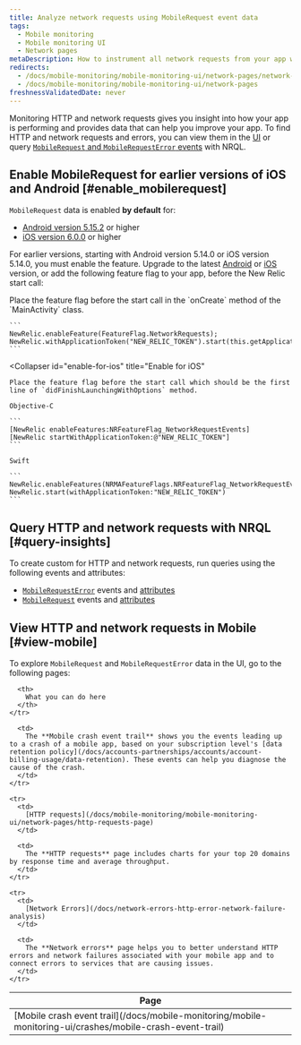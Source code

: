 ```yaml
---
title: Analyze network requests using MobileRequest event data
tags:
  - Mobile monitoring
  - Mobile monitoring UI
  - Network pages
metaDescription: How to instrument all network requests from your app with Mobile monitoring for Android or iOS.
redirects:
  - /docs/mobile-monitoring/mobile-monitoring-ui/network-pages/network-request-instrumentation
  - /docs/mobile-monitoring/mobile-monitoring-ui/network-pages
freshnessValidatedDate: never
---
```


Monitoring HTTP and network requests gives you insight into how your app is performing and provides data that can help you improve your app. To find HTTP and network requests and errors, you can view them in the [<InlinePopover type="mobile" /> UI](#view-mobile) or query [`MobileRequest` and `MobileRequestError` events](#query-insights) with NRQL.

## Enable MobileRequest for earlier versions of iOS and Android [#enable_mobilerequest]

`MobileRequest` data is enabled **by default** for:

* [Android version 5.15.2](/docs/release-notes/mobile-release-notes/android-release-notes/android-5152) or higher
* [iOS version 6.0.0](/docs/release-notes/mobile-release-notes/ios-release-notes/ios-agent-600) or higher

For earlier versions, starting with Android version 5.14.0 or iOS version 5.14.0, you must enable the feature. Upgrade to the latest [Android](/docs/mobile-monitoring/new-relic-mobile-android/install-configure/upgrade-android-agent) or [iOS](/docs/mobile-monitoring/new-relic-mobile-ios/installation/upgrade-ios-agent) version, or add the following feature flag to your app, before the New Relic start call:

<CollapserGroup>
  <Collapser
    id="enable-for-android"
    title="Enable for Android"
  >
    Place the feature flag before the start call in the `onCreate` method of the `MainActivity` class.

    ```
    NewRelic.enableFeature(FeatureFlag.NetworkRequests);
    NewRelic.withApplicationToken("NEW_RELIC_TOKEN").start(this.getApplication());
    ```
  </Collapser>

  <Collapser
    id="enable-for-ios"
    title="Enable for iOS"
  >
    Place the feature flag before the start call which should be the first line of `didFinishLaunchingWithOptions` method.

    Objective-C

    ```
    [NewRelic enableFeatures:NRFeatureFlag_NetworkRequestEvents]
    [NewRelic startWithApplicationToken:@"NEW_RELIC_TOKEN"]
    ```

    Swift

    ```
    NewRelic.enableFeatures(NRMAFeatureFlags.NRFeatureFlag_NetworkRequestEvents)
    NewRelic.start(withApplicationToken:"NEW_RELIC_TOKEN")
    ```
  </Collapser>
</CollapserGroup>

## Query HTTP and network requests with NRQL [#query-insights]

To create custom <InlinePopover type="dashboards" /> for HTTP and network requests, run queries using the following events and attributes:

* [`MobileRequestError`](/docs/insights/nrql-new-relic-query-language/nrql-examples/insights-query-examples-mobile#mobilerequesterror-examples) events and [attributes](/docs/insights/insights-data-sources/default-data/mobile-events-attributes#mobilerequesterror-attributes)
* [`MobileRequest`](/docs/insights/nrql-new-relic-query-language/nrql-query-examples/insights-query-examples-new-relic-mobile#mobilerequest-examples) events and [attributes](/docs/insights/insights-data-sources/default-data/mobile-events-attributes#mobilerequest-attributes)

## View HTTP and network requests in Mobile [#view-mobile]

To explore `MobileRequest` and `MobileRequestError` data in the UI, go to the following pages:

<table>
  <thead>
    <tr>
      <th style={{ width: "200px" }}>
        Page
      </th>

      <th>
        What you can do here
      </th>
    </tr>
  </thead>

  <tbody>
    <tr>
      <td>
        [Mobile crash event trail](/docs/mobile-monitoring/mobile-monitoring-ui/crashes/mobile-crash-event-trail)
      </td>

      <td>
        The **Mobile crash event trail** shows you the events leading up to a crash of a mobile app, based on your subscription level's [data retention policy](/docs/accounts-partnerships/accounts/account-billing-usage/data-retention). These events can help you diagnose the cause of the crash.
      </td>
    </tr>

    <tr>
      <td>
        [HTTP requests](/docs/mobile-monitoring/mobile-monitoring-ui/network-pages/http-requests-page)
      </td>

      <td>
        The **HTTP requests** page includes charts for your top 20 domains by response time and average throughput.
      </td>
    </tr>

    <tr>
      <td>
        [Network Errors](/docs/network-errors-http-error-network-failure-analysis)
      </td>

      <td>
        The **Network errors** page helps you to better understand HTTP errors and network failures associated with your mobile app and to connect errors to services that are causing issues.
      </td>
    </tr>
  </tbody>
</table>
